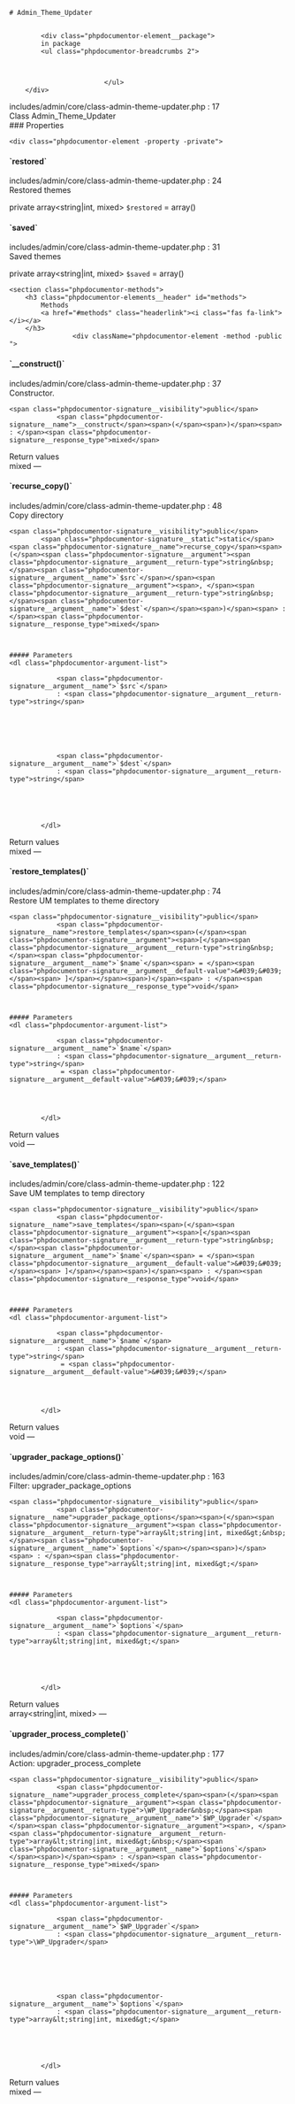 

<div class="phpdocumentor-element -class">

    # Admin_Theme_Updater

    
            <div class="phpdocumentor-element__package">
            in package
            <ul class="phpdocumentor-breadcrumbs 2">
                                   
                                   
                                   
                            </ul>
        </div>
    
    
    


<div class="phpdocumentor-element-found-in">
    <Link href="../files/includes-admin-core-class-admin-theme-updater.html#source-view.17">includes/admin/core/class-admin-theme-updater.php</Link> : <span class="phpdocumentor-element-found-in__line">17</span>
</div>

<div class="phpdocumentor-summary">
Class Admin_Theme_Updater
</div>

















<section class="phpdocumentor-properties">
### Properties
    
    <div class="phpdocumentor-element -property -private">
<h4 class="phpdocumentor-element__name" id="property_restored">
    `restored`
    <a href="#property_restored" class="headerlink"><i class="fas fa-link"></i></a>
    <span class="phpdocumentor-element__modifiers">
                    </span>
</h4>

<div class="phpdocumentor-element-found-in">
    <Link href="../files/includes-admin-core-class-admin-theme-updater.html#source-view.24">includes/admin/core/class-admin-theme-updater.php</Link> : <span class="phpdocumentor-element-found-in__line">24</span>
</div>

<div class="phpdocumentor-summary">
Restored themes
</div>

<span class="phpdocumentor-signature__visibility">private</span>
<span class="phpdocumentor-signature__type">array&lt;string|int, mixed&gt;</span>
<span class="phpdocumentor-signature__name">`$restored`</span>
 = <span class="phpdocumentor-signature__default-value">array()</span>





</div>
    <div class="phpdocumentor-element -property -private">
<h4 class="phpdocumentor-element__name" id="property_saved">
    `saved`
    <a href="#property_saved" class="headerlink"><i class="fas fa-link"></i></a>
    <span class="phpdocumentor-element__modifiers">
                    </span>
</h4>

<div class="phpdocumentor-element-found-in">
    <Link href="../files/includes-admin-core-class-admin-theme-updater.html#source-view.31">includes/admin/core/class-admin-theme-updater.php</Link> : <span class="phpdocumentor-element-found-in__line">31</span>
</div>

<div class="phpdocumentor-summary">
Saved themes
</div>

<span class="phpdocumentor-signature__visibility">private</span>
<span class="phpdocumentor-signature__type">array&lt;string|int, mixed&gt;</span>
<span class="phpdocumentor-signature__name">`$saved`</span>
 = <span class="phpdocumentor-signature__default-value">array()</span>





</div>
</section>

    <section class="phpdocumentor-methods">
        <h3 class="phpdocumentor-elements__header" id="methods">
            Methods
            <a href="#methods" class="headerlink"><i class="fas fa-link"></i></a>
        </h3>
                    <div className="phpdocumentor-element -method -public ">
<h4 class="phpdocumentor-element__name" id="method___construct">
    `__construct()`
    <a href="#method___construct" class="headerlink"><i class="fas fa-link"></i></a>
</h4>

<div class="phpdocumentor-element-found-in">
    <Link href="../files/includes-admin-core-class-admin-theme-updater.html#source-view.37">includes/admin/core/class-admin-theme-updater.php</Link> : <span class="phpdocumentor-element-found-in__line">37</span>
</div>

<div class="phpdocumentor-summary">
Constructor.
</div>


    <span class="phpdocumentor-signature__visibility">public</span>
                <span class="phpdocumentor-signature__name">__construct</span><span>(</span><span>)</span><span> : </span><span class="phpdocumentor-signature__response_type">mixed</span>






<div className="text-bold">Return values</div>
<span class="phpdocumentor-signature__response_type">mixed</span> &mdash; <span class="phpdocumentor-return-value__description"></span><div className="py-4"></div>

</div>
                    <div className="phpdocumentor-element -method -public-static ">
<h4 class="phpdocumentor-element__name" id="method_recurse_copy">
    `recurse_copy()`
    <a href="#method_recurse_copy" class="headerlink"><i class="fas fa-link"></i></a>
</h4>

<div class="phpdocumentor-element-found-in">
    <Link href="../files/includes-admin-core-class-admin-theme-updater.html#source-view.48">includes/admin/core/class-admin-theme-updater.php</Link> : <span class="phpdocumentor-element-found-in__line">48</span>
</div>

<div class="phpdocumentor-summary">
Copy directory
</div>


    <span class="phpdocumentor-signature__visibility">public</span>
            <span class="phpdocumentor-signature__static">static</span>    <span class="phpdocumentor-signature__name">recurse_copy</span><span>(</span><span class="phpdocumentor-signature__argument"><span class="phpdocumentor-signature__argument__return-type">string&nbsp;</span><span class="phpdocumentor-signature__argument__name">`$src`</span></span><span class="phpdocumentor-signature__argument"><span>, </span><span class="phpdocumentor-signature__argument__return-type">string&nbsp;</span><span class="phpdocumentor-signature__argument__name">`$dest`</span></span><span>)</span><span> : </span><span class="phpdocumentor-signature__response_type">mixed</span>



    ##### Parameters
    <dl class="phpdocumentor-argument-list">
                    
                <span class="phpdocumentor-signature__argument__name">`$src`</span>
                : <span class="phpdocumentor-signature__argument__return-type">string</span>
                            
           
                 

           
                    
                <span class="phpdocumentor-signature__argument__name">`$dest`</span>
                : <span class="phpdocumentor-signature__argument__return-type">string</span>
                            
           
                 

           
            </dl>



<div className="text-bold">Return values</div>
<span class="phpdocumentor-signature__response_type">mixed</span> &mdash; <span class="phpdocumentor-return-value__description"></span><div className="py-4"></div>

</div>
                    <div className="phpdocumentor-element -method -public ">
<h4 class="phpdocumentor-element__name" id="method_restore_templates">
    `restore_templates()`
    <a href="#method_restore_templates" class="headerlink"><i class="fas fa-link"></i></a>
</h4>

<div class="phpdocumentor-element-found-in">
    <Link href="../files/includes-admin-core-class-admin-theme-updater.html#source-view.74">includes/admin/core/class-admin-theme-updater.php</Link> : <span class="phpdocumentor-element-found-in__line">74</span>
</div>

<div class="phpdocumentor-summary">
Restore UM templates to theme directory
</div>


    <span class="phpdocumentor-signature__visibility">public</span>
                <span class="phpdocumentor-signature__name">restore_templates</span><span>(</span><span class="phpdocumentor-signature__argument"><span>[</span><span class="phpdocumentor-signature__argument__return-type">string&nbsp;</span><span class="phpdocumentor-signature__argument__name">`$name`</span><span> = </span><span class="phpdocumentor-signature__argument__default-value">&#039;&#039;</span><span> ]</span></span><span>)</span><span> : </span><span class="phpdocumentor-signature__response_type">void</span>



    ##### Parameters
    <dl class="phpdocumentor-argument-list">
                    
                <span class="phpdocumentor-signature__argument__name">`$name`</span>
                : <span class="phpdocumentor-signature__argument__return-type">string</span>
                 = <span class="phpdocumentor-signature__argument__default-value">&#039;&#039;</span>            
           
                 

           
            </dl>



<div className="text-bold">Return values</div>
<span class="phpdocumentor-signature__response_type">void</span> &mdash; <span class="phpdocumentor-return-value__description"></span><div className="py-4"></div>

</div>
                    <div className="phpdocumentor-element -method -public ">
<h4 class="phpdocumentor-element__name" id="method_save_templates">
    `save_templates()`
    <a href="#method_save_templates" class="headerlink"><i class="fas fa-link"></i></a>
</h4>

<div class="phpdocumentor-element-found-in">
    <Link href="../files/includes-admin-core-class-admin-theme-updater.html#source-view.122">includes/admin/core/class-admin-theme-updater.php</Link> : <span class="phpdocumentor-element-found-in__line">122</span>
</div>

<div class="phpdocumentor-summary">
Save UM templates to temp directory
</div>


    <span class="phpdocumentor-signature__visibility">public</span>
                <span class="phpdocumentor-signature__name">save_templates</span><span>(</span><span class="phpdocumentor-signature__argument"><span>[</span><span class="phpdocumentor-signature__argument__return-type">string&nbsp;</span><span class="phpdocumentor-signature__argument__name">`$name`</span><span> = </span><span class="phpdocumentor-signature__argument__default-value">&#039;&#039;</span><span> ]</span></span><span>)</span><span> : </span><span class="phpdocumentor-signature__response_type">void</span>



    ##### Parameters
    <dl class="phpdocumentor-argument-list">
                    
                <span class="phpdocumentor-signature__argument__name">`$name`</span>
                : <span class="phpdocumentor-signature__argument__return-type">string</span>
                 = <span class="phpdocumentor-signature__argument__default-value">&#039;&#039;</span>            
           
                 

           
            </dl>



<div className="text-bold">Return values</div>
<span class="phpdocumentor-signature__response_type">void</span> &mdash; <span class="phpdocumentor-return-value__description"></span><div className="py-4"></div>

</div>
                    <div className="phpdocumentor-element -method -public ">
<h4 class="phpdocumentor-element__name" id="method_upgrader_package_options">
    `upgrader_package_options()`
    <a href="#method_upgrader_package_options" class="headerlink"><i class="fas fa-link"></i></a>
</h4>

<div class="phpdocumentor-element-found-in">
    <Link href="../files/includes-admin-core-class-admin-theme-updater.html#source-view.163">includes/admin/core/class-admin-theme-updater.php</Link> : <span class="phpdocumentor-element-found-in__line">163</span>
</div>

<div class="phpdocumentor-summary">
Filter: upgrader_package_options
</div>


    <span class="phpdocumentor-signature__visibility">public</span>
                <span class="phpdocumentor-signature__name">upgrader_package_options</span><span>(</span><span class="phpdocumentor-signature__argument"><span class="phpdocumentor-signature__argument__return-type">array&lt;string|int, mixed&gt;&nbsp;</span><span class="phpdocumentor-signature__argument__name">`$options`</span></span><span>)</span><span> : </span><span class="phpdocumentor-signature__response_type">array&lt;string|int, mixed&gt;</span>



    ##### Parameters
    <dl class="phpdocumentor-argument-list">
                    
                <span class="phpdocumentor-signature__argument__name">`$options`</span>
                : <span class="phpdocumentor-signature__argument__return-type">array&lt;string|int, mixed&gt;</span>
                            
           
                 

           
            </dl>



<div className="text-bold">Return values</div>
<span class="phpdocumentor-signature__response_type">array&lt;string|int, mixed&gt;</span> &mdash; <span class="phpdocumentor-return-value__description"></span><div className="py-4"></div>

</div>
                    <div className="phpdocumentor-element -method -public ">
<h4 class="phpdocumentor-element__name" id="method_upgrader_process_complete">
    `upgrader_process_complete()`
    <a href="#method_upgrader_process_complete" class="headerlink"><i class="fas fa-link"></i></a>
</h4>

<div class="phpdocumentor-element-found-in">
    <Link href="../files/includes-admin-core-class-admin-theme-updater.html#source-view.177">includes/admin/core/class-admin-theme-updater.php</Link> : <span class="phpdocumentor-element-found-in__line">177</span>
</div>

<div class="phpdocumentor-summary">
Action: upgrader_process_complete
</div>


    <span class="phpdocumentor-signature__visibility">public</span>
                <span class="phpdocumentor-signature__name">upgrader_process_complete</span><span>(</span><span class="phpdocumentor-signature__argument"><span class="phpdocumentor-signature__argument__return-type">\WP_Upgrader&nbsp;</span><span class="phpdocumentor-signature__argument__name">`$WP_Upgrader`</span></span><span class="phpdocumentor-signature__argument"><span>, </span><span class="phpdocumentor-signature__argument__return-type">array&lt;string|int, mixed&gt;&nbsp;</span><span class="phpdocumentor-signature__argument__name">`$options`</span></span><span>)</span><span> : </span><span class="phpdocumentor-signature__response_type">mixed</span>



    ##### Parameters
    <dl class="phpdocumentor-argument-list">
                    
                <span class="phpdocumentor-signature__argument__name">`$WP_Upgrader`</span>
                : <span class="phpdocumentor-signature__argument__return-type">\WP_Upgrader</span>
                            
           
                 

           
                    
                <span class="phpdocumentor-signature__argument__name">`$options`</span>
                : <span class="phpdocumentor-signature__argument__return-type">array&lt;string|int, mixed&gt;</span>
                            
           
                 

           
            </dl>



<div className="text-bold">Return values</div>
<span class="phpdocumentor-signature__response_type">mixed</span> &mdash; <span class="phpdocumentor-return-value__description"></span><div className="py-4"></div>

</div>
            </section>

</div>
